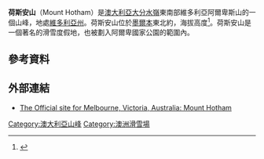 {{Infobox mountain
| name              = Mount Hotham
| other_name        = 
| photo             = Mt Hotham from the summit 2007.jpg
| photo_size        = 
| photo_alt         = 
| photo_caption     = 
| elevation         = {{convert|1862|m}} 
| elevation_m       = 
| elevation_ft      = 
| elevation_ref     = <ref name=pb/>
| prominence        = {{convert|242|m}} 
| prominence_m      = 
| prominence_ft     = 
| prominence_ref    = <ref name=pb>{{cite peakbagger |pid=11638 |name=Mount Hotham, Australia}}</ref>
| listing           = 
| range             = [[維多利亞阿爾卑斯山|維多利亞阿爾卑斯山]]、[[大分水嶺|大分水嶺]]
| parent_peak       = 
| location          = [[澳大利亞|澳大利亞]][[維多利亞州|維多利亞州]]
| map               = Australia Victoria
| map_alt           = 
| map_caption       = 在[[維多利亞州|維多利亞州]]的位置
| map_relief        = yes
| map_size          = 275
| label             = 
| label_position    = right
| lat_d             = 36
| lat_m             = 58
| lat_s             = 31
| lat_NS            = S
| long_d            = 147
| long_m            = 7
| long_s            = 58
| long_EW           = E
| x                 = 
| y                 =
| region_code            = AU-VIC
| coordinates       = 
| coordinates_ref   = <ref>{{Gazetteer of Australia |name=Mount Hotham |feature=VIC17722 }}</ref>
| topo              = 
| type              = 
| volcanic_arc/belt = 
| age               = 
| last_eruption     = 
| first_ascent      = 
| easiest_route     = 
| child =
| embedded = 
}}
'''荷斯安山'''（Mount Hotham）是[[澳大利亞|澳大利亞]][[大分水嶺|大分水嶺]]東南部維多利亞阿爾卑斯山的一個山峰，地處[[維多利亞州|維多利亞州]]。荷斯安山位於[[墨爾本|墨爾本]]東北約{{convert|746|km}}，海拔高度{{convert|1862|m}}<ref name=pb>{{cite peakbagger |pid=11638 |name=Mount Hotham, Australia}}</ref>。荷斯安山是一個著名的滑雪度假地，也被劃入阿爾卑國家公園的範圍內。
==參考資料==
{{Reflist}}
==外部連結==
{{Wikivoyage|Mount Hotham}}
{{Commons|Mount Hotham, Victoria}}
*[https://web.archive.org/web/20100615215140/http://www.visitvictoria.com/displayobject.cfm/objectid.00037C0C-885C-1A66-88CD80C476A90318 The Official site for Melbourne, Victoria, Australia: Mount Hotham]
[[Category:澳大利亞山峰|Category:澳大利亞山峰]]
[[Category:澳洲滑雪場|Category:澳洲滑雪場]]